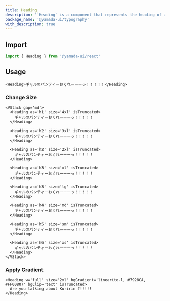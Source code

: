```yaml
---
title: Heading
description: '`Heading` is a component that represents the heading of a section. By default, it renders the `h1` element.'
package_name: '@yamada-ui/typography'
with_description: true
---
```


## Import

```ts
import { Heading } from '@yamada-ui/react'
```

## Usage

```tsx
<Heading>ギャルのパンティーおくれーーーっ！！！！！</Heading>
```

### Change Size

```tsx
<VStack gap='md'>
  <Heading as='h1' size='4xl' isTruncated>
    ギャルのパンティーおくれーーーっ！！！！！
  </Heading>

  <Heading as='h2' size='3xl' isTruncated>
    ギャルのパンティーおくれーーーっ！！！！！
  </Heading>

  <Heading as='h2' size='2xl' isTruncated>
    ギャルのパンティーおくれーーーっ！！！！！
  </Heading>

  <Heading as='h3' size='xl' isTruncated>
    ギャルのパンティーおくれーーーっ！！！！！
  </Heading>

  <Heading as='h3' size='lg' isTruncated>
    ギャルのパンティーおくれーーーっ！！！！！
  </Heading>

  <Heading as='h4' size='md' isTruncated>
    ギャルのパンティーおくれーーーっ！！！！！
  </Heading>

  <Heading as='h5' size='sm' isTruncated>
    ギャルのパンティーおくれーーーっ！！！！！
  </Heading>

  <Heading as='h6' size='xs' isTruncated>
    ギャルのパンティーおくれーーーっ！！！！！
  </Heading>
</VStack>
```

### Apply Gradient

```tsx
<Heading w='full' size='2xl' bgGradient='linear(to-l, #7928CA, #FF0080)' bgClip='text' isTruncated>
  Are you talking about Kuririn ?!!!!!
</Heading>
```
